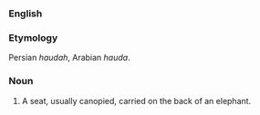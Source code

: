 ===English===
===Etymology===
Persian ''haudah'', Arabian ''hauda''.
===Noun===
# A seat, usually canopied, carried on the back of an elephant.